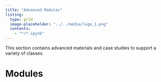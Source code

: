 ```yaml
---
title: "Advanced Modules"
listing:
  type: grid
  image-placeholder: "../../media/logo_1.png"
  contents:
    - "*/*.ipynb"
---
```


This section contains advanced materials and case studies to support a variety of classes.

# Modules

::: {#listing-r}
:::

